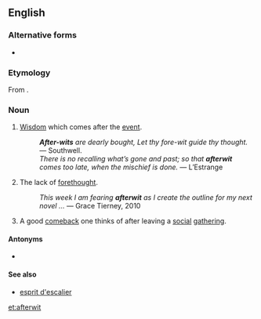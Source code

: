 ==English==

===Alternative forms===
* {{l|en|after-wit}}

===Etymology===
From {{prefix|after|wit}}.

===Noun===
{{infl|en|noun}}

# [[wisdom|Wisdom]] which comes after the [[event]].
#: '''''After-wits''' are dearly bought, Let thy fore-wit guide thy thought.'' ― Southwell.
#: ''There is no recalling what’s gone and past; so that '''afterwit''' comes too late, when the mischief is done.'' &mdash; L’Estrange
# The lack of [[forethought]].
#: ''This week I am fearing '''afterwit''' as I create the outline for my next novel ...'' &mdash; Grace Tierney, 2010
# A good [[comeback]] one thinks of after leaving a [[social]] [[gathering]].

====Antonyms====
* {{l|en|forewit}}

====See also====
*[[esprit d'escalier]]

[[et:afterwit]]
